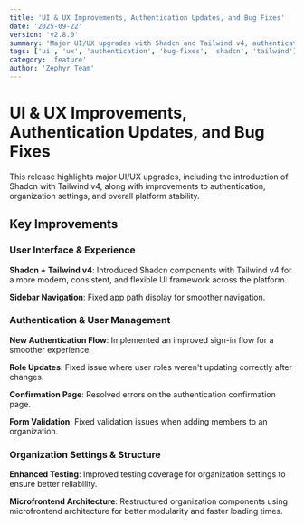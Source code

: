 ```yaml
---
title: 'UI & UX Improvements, Authentication Updates, and Bug Fixes'
date: '2025-09-22'
version: 'v2.8.0'
summary: 'Major UI/UX upgrades with Shadcn and Tailwind v4, authentication improvements, organization settings enhancements, and overall platform stability'
tags: ['ui', 'ux', 'authentication', 'bug-fixes', 'shadcn', 'tailwind']
category: 'feature'
author: 'Zephyr Team'
---
```


# UI & UX Improvements, Authentication Updates, and Bug Fixes

This release highlights major UI/UX upgrades, including the introduction of Shadcn with Tailwind v4, along with improvements to authentication, organization settings, and overall platform stability.

## Key Improvements

### User Interface & Experience

**Shadcn + Tailwind v4**: Introduced Shadcn components with Tailwind v4 for a more modern, consistent, and flexible UI framework across the platform.

**Sidebar Navigation**: Fixed app path display for smoother navigation.

### Authentication & User Management

**New Authentication Flow**: Implemented an improved sign-in flow for a smoother experience.

**Role Updates**: Fixed issue where user roles weren't updating correctly after changes.

**Confirmation Page**: Resolved errors on the authentication confirmation page.

**Form Validation**: Fixed validation issues when adding members to an organization.

### Organization Settings & Structure

**Enhanced Testing**: Improved testing coverage for organization settings to ensure better reliability.

**Microfrontend Architecture**: Restructured organization components using microfrontend architecture for better modularity and faster loading times.